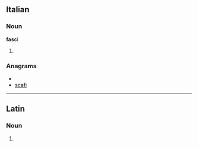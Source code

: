 ==Italian==

===Noun===
'''fasci''' {{m}}

# {{plural of|[[fascio]]|lang=it}}

===Anagrams===
* {{alphagram|acfis}}
* [[scafi#Italian|scafi]]

----

==Latin==

===Noun===
{{la-noun-form|fascī}}

# {{inflection of|fascis|fascis|dat|s|lang=la}}